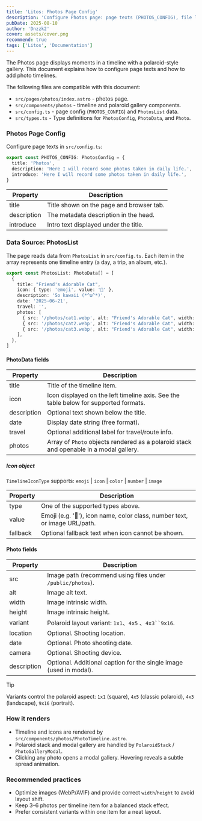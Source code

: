 ```yaml
---
title: 'Litos: Photos Page Config'
description: 'Configure Photos page: page texts (PHOTOS_CONFIG), file locations, and usage examples.'
pubDate: 2025-08-10
author: 'Dnzzk2'
cover: assets/cover.png
recommend: true
tags: ['Litos', 'Documentation']
---
```


The Photos page displays moments in a timeline with a polaroid-style gallery. This document explains how to configure page texts and how to add photo timelines.

The following files are compatible with this document:

- `src/pages/photos/index.astro` - photos page.
- `src/components/photos` - timeline and polaroid gallery components.
- `src/config.ts` - page config (`PHOTOS_CONFIG`) and `PhotosList` data.
- `src/types.ts` - Type definitions for `PhotosConfig`, `PhotoData`, and `Photo`.

### Photos Page Config

Configure page texts in `src/config.ts`:

```ts
export const PHOTOS_CONFIG: PhotosConfig = {
  title: 'Photos',
  description: 'Here I will record some photos taken in daily life.',
  introduce: 'Here I will record some photos taken in daily life.',
}
```

| Property    | Description                              |
| ----------- | ---------------------------------------- |
| title       | Title shown on the page and browser tab. |
| description | The metadata description in the head.    |
| introduce   | Intro text displayed under the title.    |

### Data Source: PhotosList

The page reads data from `PhotosList` in `src/config.ts`. Each item in the array represents one timeline entry (a day, a trip, an album, etc.).

```ts title="config.ts"
export const PhotosList: PhotoData[] = [
  {
    title: "Friend's Adorable Cat",
    icon: { type: 'emoji', value: '🌠' },
    description: 'So kawaii (*^ω^*)',
    date: '2025-06-21',
    travel: '',
    photos: [
      { src: '/photos/cat1.webp', alt: "Friend's Adorable Cat", width: 1080, height: 810, variant: '4x3' },
      { src: '/photos/cat2.webp', alt: "Friend's Adorable Cat", width: 1080, height: 810, variant: '4x3' },
      { src: '/photos/cat3.webp', alt: "Friend's Adorable Cat", width: 1080, height: 810, variant: '4x3' },
    ],
  },
]
```

#### PhotoData fields

| Property    | Description                                                                            |
| ----------- | -------------------------------------------------------------------------------------- |
| title       | Title of the timeline item.                                                            |
| icon        | Icon displayed on the left timeline axis. See the table below for supported formats.   |
| description | Optional text shown below the title.                                                   |
| date        | Display date string (free format).                                                     |
| travel      | Optional additional label for travel/route info.                                       |
| photos      | Array of `Photo` objects rendered as a polaroid stack and openable in a modal gallery. |

##### Icon object

`TimelineIconType` supports: `emoji` | `icon` | `color` | `number` | `image`

| Property | Description                                                                |
| -------- | -------------------------------------------------------------------------- |
| type     | One of the supported types above.                                          |
| value    | Emoji (e.g. '🌅'), icon name, color class, number text, or image URL/path. |
| fallback | Optional fallback text when icon cannot be shown.                          |

#### Photo fields

| Property    | Description                                                        |
| ----------- | ------------------------------------------------------------------ |
| src         | Image path (recommend using files under `/public/photos`).         |
| alt         | Image alt text.                                                    |
| width       | Image intrinsic width.                                             |
| height      | Image intrinsic height.                                            |
| variant     | Polaroid layout variant: `1x1`、`4x5` 、`4x3``9x16`.               |
| location    | Optional. Shooting location.                                       |
| date        | Optional. Photo shooting date.                                     |
| camera      | Optional. Shooting device.                                         |
| description | Optional. Additional caption for the single image (used in modal). |

> [!TIP]
> Variants control the polaroid aspect: `1x1` (square), `4x5` (classic polaroid), `4x3` (landscape), `9x16` (portrait).

### How it renders

- Timeline and icons are rendered by `src/components/photos/PhotoTimeline.astro`.
- Polaroid stack and modal gallery are handled by `PolaroidStack` / `PhotoGalleryModal`.
- Clicking any photo opens a modal gallery. Hovering reveals a subtle spread animation.

### Recommended practices

- Optimize images (WebP/AVIF) and provide correct `width`/`height` to avoid layout shift.
- Keep 3–6 photos per timeline item for a balanced stack effect.
- Prefer consistent variants within one item for a neat layout.
